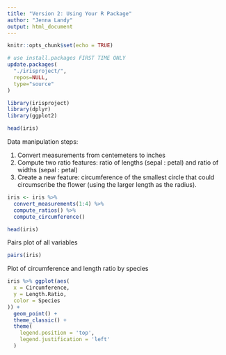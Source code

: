 ```yaml
---
title: "Version 2: Using Your R Package"
author: "Jenna Landy"
output: html_document
---
```


```r
knitr::opts_chunk$set(echo = TRUE)
```

```r
# use install.packages FIRST TIME ONLY
update.packages(
  "./irisproject/",
  repos=NULL,
  type="source"
)

library(irisproject)
library(dplyr)
library(ggplot2)
```


```r
head(iris)
```


Data manipulation steps:

1. Convert measurements from centemeters to inches
2. Compute two ratio features: ratio of lengths (sepal : petal) and ratio of widths (sepal : petal)
3. Create a new feature: circumference of the smallest circle that could circumscribe the flower (using the larger length as the radius).

```r
iris <- iris %>%
  convert_measurements(1:4) %>%
  compute_ratios() %>%
  compute_circumference()
```

```r
head(iris)
```

Pairs plot of all variables

```r
pairs(iris)
```

Plot of circumference and length ratio by species

```r
iris %>% ggplot(aes(
  x = Circumference, 
  y = Length.Ratio, 
  color = Species
)) +
  geom_point() +
  theme_classic() +
  theme(
    legend.position = 'top',
    legend.justification = 'left'
  )
```




